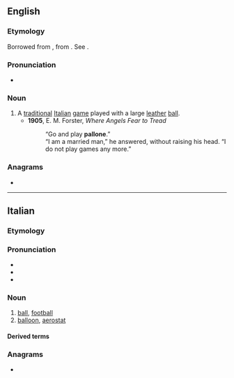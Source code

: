 {{also|Pallone}}
==English==

===Etymology===
Borrowed from {{bor|en|it|pallone||large ball}}, from {{m|it|palla||ball}}. See {{m|en|balloon}}.

===Pronunciation===
* {{rhymes|əʊni|lang=en}}

===Noun===
{{en-noun|-}}

# A [[traditional]] [[Italian]] [[game]] played with a large [[leather]] [[ball]].
#* '''1905''', E. M. Forster, ''Where Angels Fear to Tread''
#*: “Go and play '''pallone'''.”<br>“I am a married man,” he answered, without raising his head. “I do not play games any more.”

===Anagrams===
* {{anagrams|en|a=aellnop|pœnall}}

----

==Italian==

===Etymology===
{{suffix|it|palla|one}}

===Pronunciation===
* {{IPA|/pal.ˈlo.ne/|[pal.ˈloː.ne]|lang=it}}
* {{rhymes|one|lang=it}}
* {{hyphenation|pal|ló|ne|lang=it}}

===Noun===
{{it-noun|m}}

# [[ball]], [[football]]
# [[balloon]], [[aerostat]]

====Derived terms====
{{der3|lang=it|{{l|it|pallone sonda||weather balloon}}}}

===Anagrams===
* {{l|it|panello}}